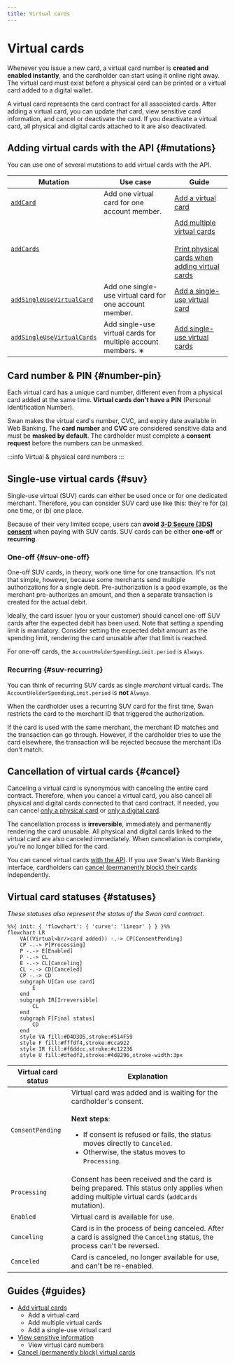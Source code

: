 ```yaml
---
title: Virtual cards
---
```


# Virtual cards


> <VirtualCardsDefinition />

Whenever you issue a new card, a virtual card number is **created and enabled instantly**, and the cardholder can start using it online right away.
The virtual card must exist before a physical card can be printed or a virtual card added to a digital wallet.

A virtual card represents the card contract for all associated cards.
After adding a virtual card, you can update that card, view sensitive card information, and cancel or deactivate the card.
If you deactivate a virtual card, all physical and digital cards attached to it are also deactivated.

## Adding virtual cards with the API {#mutations}

You can use one of several mutations to add virtual cards with the API.

| Mutation | Use case | Guide |
| --- | --- | --- |
| [`addCard`](https://api-reference.swan.io/mutations/add-card/) | Add one virtual card for one account member. | [Add a virtual card](./guide-add.mdx#add-one) |
| [`addCards`](https://api-reference.swan.io/mutations/add-cards/) | <AddCardsUseCases /> | [Add multiple virtual cards](./guide-add.mdx#add-multiple)<br /><br />[Print physical cards when adding virtual cards](./guide-add.mdx#print-with-virtual) |
| [`addSingleUseVirtualCard`](https://api-reference.swan.io/mutations/add-single-use-virtual-card/) | Add one single-use virtual card for one account member. | [Add a single-use virtual card](./guide-add.mdx#add-suv-one) |
| [`addSingleUseVirtualCards`](https://api-reference.swan.io/mutations/add-single-use-virtual-cards/) | Add single-use virtual cards for multiple account members. ∗ | [Add single-use virtual cards](./guide-add.mdx#add-suv-multiple) |

<AddCardsAlert />

## Card number & PIN {#number-pin}

Each virtual card has a unique card number, different even from a physical card added at the same time.
**Virtual cards don't have a PIN** (Personal Identification Number).

Swan makes the virtual card's number, CVC, and expiry date available in Web Banking.
The **card number** and **CVC** are considered sensitive data and must be **masked by default**.
The cardholder must complete a **consent request** before the numbers can be unmasked.


:::info Virtual & physical card numbers
<VirtualPhysicalCardNumbers />
:::

## Single-use virtual cards {#suv}

Single-use virtual (SUV) cards can either be used once or for one dedicated merchant.
Therefore, you can consider SUV card use like this: they're for (a) one time, or (b) one place.

Because of their very limited scope, users can **avoid [3-D Secure (3DS) consent](../../payments/cards/index.mdx#3ds)** when paying with SUV cards.
SUV cards can be either **one-off** or **recurring**.

### One-off {#suv-one-off}

One-off SUV cards, in theory, work one time for one transaction.
It's not that simple, however, because some merchants send multiple authorizations for a single debit.
Pre-authorization is a good example, as the merchant pre-authorizes an amount, and then a separate transaction is created for the actual debit.

Ideally, the card issuer (you or your customer) should cancel one-off SUV cards after the expected debit has been used.
Note that setting a spending limit is mandatory.
Consider setting the expected debit amount as the spending limit, rendering the card unusable after that limit is reached.

For one-off cards, the `AccountHolderSpendingLimit.period` is `Always`.

### Recurring {#suv-recurring}

You can think of recurring SUV cards as single *merchant* virtual cards.
The `AccountHolderSpendingLimit.period` is **not** `Always`.

When the cardholder uses a recurring SUV card for the first time, Swan restricts the card to the merchant ID that triggered the authorization.

If the card is used with the same merchant, the merchant ID matches and the transaction can go through.
However, if the cardholder tries to use the card elsewhere, the transaction will be rejected because the merchant IDs don't match.

## Cancellation of virtual cards {#cancel}

Canceling a virtual card is synonymous with canceling the entire card contract.
Therefore, when you cancel a virtual card, you also cancel all physical and digital cards connected to that card contract.
If needed, you can cancel [only a physical card](../physical/guide-cancel.mdx) or [only a digital card](../digital/guide-cancel.mdx).

The cancellation process is **irreversible**, immediately and permanently rendering the card unusable.
All physical and digital cards linked to the virtual card are also canceled immediately.
When cancellation is complete, you're no longer billed for the card.

You can cancel virtual cards [with the API](./guide-cancel.mdx).
If you use Swan's Web Banking interface, cardholders can [cancel (permanently block) their cards](https://support.swan.io/hc/en-150/articles/18538920070045-Block-your-card) independently.

## Virtual card statuses {#statuses}

*These statuses also represent the status of the Swan card contract.*

```mermaid
%%{ init: { 'flowchart': { 'curve': 'linear' } } }%%
flowchart LR
    VA((Virtual<br/>card added)) -.-> CP[ConsentPending]
    CP -.-> P[Processing]
    P -.-> E[Enabled]
    P -.-> CL
    E -.-> CL[Canceling]
    CL -.-> CD[Canceled]
    CP -.-> CD
    subgraph U[Can use card]
        E
    end
    subgraph IR[Irreversible]
        CL
    end
    subgraph F[Final status]
        CD
    end
    style VA fill:#D4D3D5,stroke:#514F59
    style F fill:#fffdf4,stroke:#cca922
    style IR fill:#f6ddcc,stroke:#c12236
    style U fill:#dfedf2,stroke:#4d8296,stroke-width:3px
```

| Virtual card status | Explanation |
|---|---|
| `ConsentPending` | Virtual card was added and is waiting for the cardholder's consent.<br/><br/>**Next steps**:<ul><li>If consent is refused or fails, the status moves directly to `Canceled`.</li><li>Otherwise, the status moves to `Processing`.</li></ul> |
| `Processing` | Consent has been received and the card is being prepared. This status only applies when adding multiple virtual cards (`addCards` mutation). |
| `Enabled` | Virtual card is available for use. |
| `Canceling` | Card is in the process of being canceled. After a card is assigned the `Canceling` status, the process can't be reversed. |
| `Canceled` | Card is canceled, no longer available for use, and can't be re-enabled. |

## Guides {#guides}

- [Add virtual cards](./guide-add.mdx)
    - Add a virtual card
    - Add multiple virtual cards
    - Add a single-use virtual card
- [View sensitive information](./guide-view-info.mdx)
    - View virtual card numbers
- [Cancel (permanently block) virtual cards](./guide-cancel.mdx)